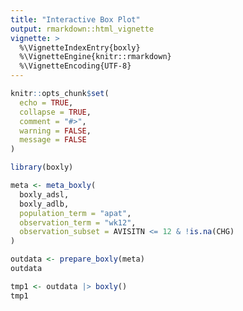 ```yaml
---
title: "Interactive Box Plot"
output: rmarkdown::html_vignette
vignette: >
  %\VignetteIndexEntry{boxly}
  %\VignetteEngine{knitr::rmarkdown}
  %\VignetteEncoding{UTF-8}
---
```


```r
knitr::opts_chunk$set(
  echo = TRUE,
  collapse = TRUE,
  comment = "#>",
  warning = FALSE,
  message = FALSE
)
```

```r
library(boxly)
```

```r
meta <- meta_boxly(
  boxly_adsl,
  boxly_adlb,
  population_term = "apat",
  observation_term = "wk12",
  observation_subset = AVISITN <= 12 & !is.na(CHG)
)
```

```r
outdata <- prepare_boxly(meta)
outdata
```

```r
tmp1 <- outdata |> boxly()
tmp1
```
